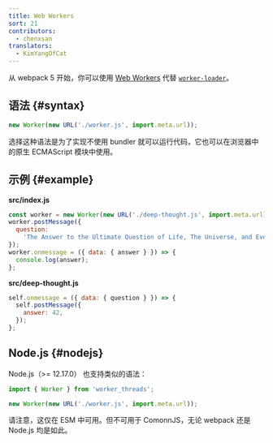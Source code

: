 ```yaml
---
title: Web Workers
sort: 21
contributors:
  - chenxsan
translators:
  - KimYangOfCat
---
```


从 webpack 5 开始，你可以使用 [Web Workers](https://developer.mozilla.org/en-US/docs/Web/API/Web_Workers_API/Using_web_workers) 代替 [`worker-loader`](https://github.com/webpack-contrib/worker-loader)。

## 语法 {#syntax}

```js
new Worker(new URL('./worker.js', import.meta.url));
```

选择这种语法是为了实现不使用 bundler 就可以运行代码，它也可以在浏览器中的原生 ECMAScript 模块中使用。

## 示例 {#example}

**src/index.js**

```js
const worker = new Worker(new URL('./deep-thought.js', import.meta.url));
worker.postMessage({
  question:
    'The Answer to the Ultimate Question of Life, The Universe, and Everything.',
});
worker.onmessage = ({ data: { answer } }) => {
  console.log(answer);
};
```

**src/deep-thought.js**

```js
self.onmessage = ({ data: { question } }) => {
  self.postMessage({
    answer: 42,
  });
};
```

## Node.js {#nodejs}

Node.js（>= 12.17.0） 也支持类似的语法：

```js
import { Worker } from 'worker_threads';

new Worker(new URL('./worker.js', import.meta.url));
```

请注意，这仅在 ESM 中可用。但不可用于 ComonnJS，无论 webpack 还是 Node.js 均是如此。
